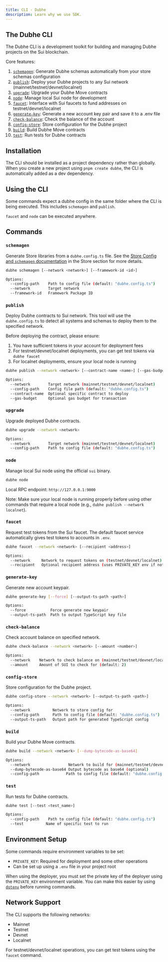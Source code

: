 ```yaml
---
title: CLI - Dubhe
description: Learn why we use SDK.
---
```


## The Dubhe CLI

The Dubhe CLI is a development toolkit for building and managing Dubhe projects on the Sui blockchain.

Core features:

1. [`schemagen`](#schemagen): Generate Dubhe schemas automatically from your store schemas configuration
2. [`publish`](#publish): Deploy your Dubhe projects to any Sui network (mainnet/testnet/devnet/localnet)
3. [`upgrade`](#upgrade): Upgrade your Dubhe Move contracts
4. [`node`](#node): Manage local Sui node for development
5. [`faucet`](#faucet): Interface with Sui faucets to fund addresses on testnet/devnet/localnet
6. [`generate-key`](#generate-key): Generate a new account key pair and save it to a .env file
7. [`check-balance`](#check-balance): Check the balance of the account
8. [`config-store`](#config-store): Store configuration for the Dubhe project
9. [`build`](#build): Build Dubhe Move contracts
10. [`test`](#test): Run tests for Dubhe contracts

## Installation

The CLI should be installed as a project dependency rather than globally. When you create a new project using `pnpm create dubhe`, the CLI is automatically added as a dev dependency.

## Using the CLI

Some commands expect a dubhe config in the same folder where the CLI is being executed. This includes `schemagen` and `publish`.

`faucet` and `node` can be executed anywhere.

## Commands

### `schemagen`

Generate Store libraries from a `dubhe.config.ts` file. See the [Store Config and `schemagen` documentation](../schemas/config) in the Store section for more details.

```bash
dubhe schemagen [--network <network>] [--framework-id <id>]

Options:
  --config-path    Path to config file (default: "dubhe.config.ts")
  --network        Target network
  --framework-id   Framework Package ID
```

### `publish`

Deploy Dubhe contracts to Sui network. This tool will use the `dubhe.config.ts` to detect all systems and schemas to deploy them to the specified network.

Before deploying the contract, please ensure:

1. You have sufficient tokens in your account for deployment fees
2. For testnet/devnet/localnet deployments, you can get test tokens via `dubhe faucet`
3. For localnet deployments, ensure your local node is running

```bash
dubhe publish --network <network> [--contract-name <name>] [--gas-budget <number>]

Options:
  --network        Target network (mainnet/testnet/devnet/localnet)
  --config-path    Config file path (default: "dubhe.config.ts")
  --contract-name  Optional specific contract to deploy
  --gas-budget     Optional gas budget for transaction
```

### `upgrade`

Upgrade deployed Dubhe contracts.

```bash
dubhe upgrade --network <network>

Options:
  --network        Target network (mainnet/testnet/devnet/localnet)
  --config-path    Path to config file (default: "dubhe.config.ts")
```

### `node`

Manage local Sui node using the official `sui` binary.

```bash
dubhe node
```

Local RPC endpoint: `http://127.0.0.1:9000`

Note: Make sure your local node is running properly before using other commands that require a local node (e.g., `dubhe publish --network localnet`).

### `faucet`

Request test tokens from the Sui faucet. The default faucet service automatically gives test tokens to accounts in `.env`.

```bash
dubhe faucet --network <network> [--recipient <address>]

Options:
  --network     Network to request tokens on (testnet/devnet/localnet)
  --recipient   Optional recipient address (uses PRIVATE_KEY env if not specified)
```

### `generate-key`

Generate new account keypair.

```bash
dubhe generate-key [--force] [--output-ts-path <path>]

Options:
  --force           Force generate new keypair
  --output-ts-path  Path to output TypeScript key file
```

### `check-balance`

Check account balance on specified network.

```bash
dubhe check-balance --network <network> [--amount <number>]

Options:
  --network    Network to check balance on (mainnet/testnet/devnet/localnet)
  --amount     Amount of SUI to check for (default: 2)
```

### `config-store`

Store configuration for the Dubhe project.

```bash
dubhe config-store --network <network> [--output-ts-path <path>]

Options:
  --network          Network to store config for
  --config-path      Path to config file (default: "dubhe.config.ts")
  --output-ts-path   Output path for generated TypeScript config
```

### `build`

Build your Dubhe Move contracts.

```bash
dubhe build --network <network> [--dump-bytecode-as-base64]

Options:
  --network                 Network to build for (mainnet/testnet/devnet/localnet)
  --dump-bytecode-as-base64 Output bytecode as base64 (optional)
  --config-path            Path to config file (default: "dubhe.config.ts")
```

### `test`

Run tests for Dubhe contracts.

```bash
dubhe test [--test <test_name>]

Options:
  --config-path    Path to config file (default: "dubhe.config.ts")
  --test          Name of specific test to run
```

## Environment Setup

Some commands require environment variables to be set:

- `PRIVATE_KEY`: Required for deployment and some other operations
- Can be set up using a `.env` file in your project root

When using the deployer, you must set the private key of the deployer using the `PRIVATE_KEY` environment variable. You can make this easier by using [`dotenv`](https://www.npmjs.com/package/dotenv) before running commands.

## Network Support

The CLI supports the following networks:

- Mainnet
- Testnet
- Devnet
- Localnet

For testnet/devnet/localnet operations, you can get test tokens using the `faucet` command.
